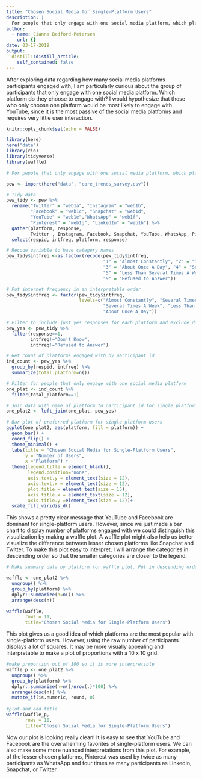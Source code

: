 ```yaml
---
title: "Chosen Social Media for Single-Platform Users"
description: |
  For people that only engage with one social media platform, which platform do they choose?
author:
  - name: Cianna Bedford-Petersen
    url: {}
date: 03-17-2019
output:
  distill::distill_article:
    self_contained: false
---
```


After exploring data regarding how many social media platforms participants engaged with, I am particularly curious about the group of participants that only engage with one social media platform. Which platform do they choose to engage with? I would hypothesize that those who only choose one platform would be most likely to engage with YouTube, since it is the most passive of the social media platforms and requires very little user interaction. 

```r
knitr::opts_chunk$set(echo = FALSE)

library(here)
here("data")
library(rio)
library(tidyverse)
library(waffle)

```


```r

# For pepole that only engage with one social media platform, which platform do they choose?

pew <- import(here("data", "core_trends_survey.csv"))

# Tidy data
pew_tidy <- pew %>% 
  rename("Twitter" = "web1a", "Instagram" = "web1b", 
         "Facebook" = "web1c", "Snapchat" = "web1d", 
         "YouTube" = "web1e","WhatsApp" = "web1f", 
         "Pinterest" = "web1g", "LinkedIn" = "web1h") %>% 
  gather(platform, response, 
         Twitter , Instagram, Facebook, Snapchat, YouTube, WhatsApp, Pinterest, LinkedIn) %>% 
  select(respid, intfreq, platform, response) 

# Recode variable to have category names
pew_tidy$intfreq <-as.factor(recode(pew_tidy$intfreq, 
                                    "1" = "Almost Constantly", "2" = "Several Times A Day", 
                                    "3" = "About Once A Day", "4" = "Several Times A Week", 
                                    "5" = "Less Than Several Times A Week", "8" = "Don't Know",
                                    "9" = "Refused to Answer"))

# Put internet frequency in an interpretable order
pew_tidy$intfreq <- factor(pew_tidy$intfreq, 
                           levels=c("Almost Constantly", "Several Times A Day", 
                                    "Several Times A Week", "Less Than Several Times A Week", 
                                    "About Once A Day"))

# Filter to include just yes responses for each platform and exclude don't know and NA responses for internet use frequency 
pew_yes <- pew_tidy %>% 
  filter(response==1, 
         intfreq!="Don't Know", 
         intfreq!="Refused to Answer")

# Get count of platforms engaged with by participant id
ind_count <- pew_yes %>% 
  group_by(respid, intfreq) %>% 
  summarize(total_platform=n())

# Filter for people that only engage with one social media platform
one_plat <- ind_count %>% 
  filter(total_platform==1)

# Join data with name of platform to participant id for single platform users. For single platform users this tells us which platform they
one_plat2 <- left_join(one_plat, pew_yes)

# Bar plot of preferred platform for single platform users
ggplot(one_plat2, aes(platform, fill = platform)) +
  geom_bar() +
  coord_flip() +
  theme_minimal() +
  labs(title = "Chosen Social Media for Single-Platform Users", 
       y = "Number of Users", 
       x ="Platform") +
  theme(legend.title = element_blank(), 
        legend.position="none", 
        axis.text.y = element_text(size = 12),
        axis.text.x = element_text(size = 12), 
        plot.title = element_text(size = 15), 
        axis.title.x = element_text(size = 12), 
        axis.title.y =element_text(size = 12))+
  scale_fill_viridis_d() 
```

This shows a pretty clear message that YouTube and Facebook are dominant for single-platform users. However, since we just made a bar chart to display number of platforms engaged with we could distinguish this visualization by making a waffle plot. A waffle plot might also help us better visualize the difference between lesser chosen platforms like Snapchat and Twitter. To make this plot easy to interpret, I will arrange the categories in descending order so that the smaller categories are closer to the legend.


```r

# Make summary data by platform for waffle plot. Put in descending order so lesser used platforms are closer to the legend. Play around with row number. 

waffle <- one_plat2 %>%
  ungroup() %>% 
  group_by(platform) %>% 
  dplyr::summarize(n=n()) %>% 
  arrange(desc(n))

waffle(waffle, 
       rows = 11, 
       title="Chosen Social Media for Single-Platform Users")

```

This plot gives us a good idea of which platforms are the most popular with single-platform users. However, using the raw number of participants displays a lot of squares. It may be more visually appealing and interpretable to make a plot of proportions with a 10 x 10 grid. 

```r

#make proportion out of 100 so it is more interpretible 
waffle_p <- one_plat2 %>%
  ungroup() %>% 
  group_by(platform) %>% 
  dplyr::summarize(n=n()/nrow(.)*100) %>% 
  arrange(desc(n)) %>% 
  mutate_if(is.numeric, round, 0)
  
#plot and add title 
waffle(waffle_p, 
       rows = 10, 
       title="Chosen Social Media for Single-Platform Users")

```

Now our plot is looking really clean! It is easy to see that YouTube and Facebook are the overwhelming favorites of single-platform users. We can also make some more nuanced interpretations from this plot. For example, of the lesser chosen platforms, Pinterest was used by twice as many participants as WhatsApp and four times as many participants as LinkedIn, Snapchat, or Twitter. 
